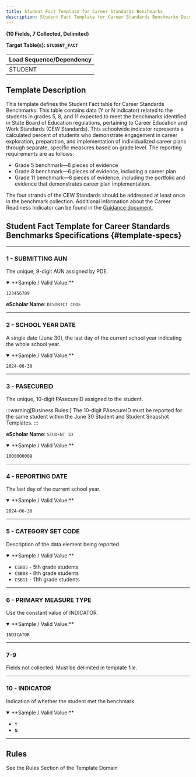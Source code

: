 ```yaml
---
title: Student Fact Template for Career Standards Benchmarks
description: Student Fact Template for Career Standards Benchmarks Documentation
---
```


**(10 Fields, 7 Collected, Delimited)**

**Target Table(s): `STUDENT_FACT`**

| **Load Sequence/Dependency** |
|------------------------------|
| STUDENT                      |

## Template Description

This template defines the Student Fact table for Career Standards Benchmarks. This table contains data (Y or N indicator) related to the students in grades 5, 8, and 11 expected to meet the benchmarks identified in State Board of Education regulations, pertaining to Career Education and Work Standards (CEW Standards). This schoolwide indicator represents a calculated percent of students who demonstrate engagement in career exploration, preparation, and implementation of individualized career plans through separate, specific measures based on grade level. The reporting requirements are as follows:

- Grade 5 benchmark—6 pieces of evidence
- Grade 8 benchmark—6 pieces of evidence, including a career plan
- Grade 11 benchmark—8 pieces of evidence, including the portfolio and evidence that demonstrates career plan implementation.

The four strands of the CEW Standards should be addressed at least once in the benchmark collection. Additional information about the Career Readiness Indicator can be found in the [Guidance document](https://www.education.pa.gov/Documents/About%20PDE/FutureReadyPA/Future%20Ready%20PA%20Index%20Career%20Readiness%20Guidance%20V2.pdf).

## Student Fact Template for Career Standards Benchmarks Specifications {#template-specs}

---
### 1 - SUBMITTING AUN
<p><Badge color="required" /> <Badge color="key" /> <Badge length={20} /></p>

The unique, 9-digit AUN assigned by PDE.

<details open>
<summary>**Sample / Valid Value:**</summary>

`123456789`
</details>

**eScholar Name**: `DISTRICT CODE`

---
### 2 - SCHOOL YEAR DATE
<p><Badge color="required" /> <Badge color="key" /> <Badge length={10} /></p>

A single date (June 30), the last day of the current school year indicating the whole school year.

<details open>
<summary>**Sample / Valid Value:**</summary>

`2024-06-30`
</details>

---
### 3 - PASECUREID
<p><Badge color="required" /> <Badge color="key" /> <Badge length={10} /></p>

The unique, 10-digit PAsecureID assigned to the student.

:::warning[Business Rules:]
The 10-digit PAsecureID must be reported for the same student within the June 30 Student and Student Snapshot Templates.
:::

**eScholar Name**: `STUDENT ID`

<details open>
<summary>**Sample / Valid Value:**</summary>

`1000000009`
</details>

---
### 4 - REPORTING DATE
<p><Badge color="required" /> <Badge color="key" /> <Badge length={10} /></p>

The last day of the current school year.

<details open>
<summary>**Sample / Valid Value:**</summary>

`2024-06-30`
</details>

---
### 5 - CATEGORY SET CODE
<p><Badge color="required" /> <Badge color="key" /> <Badge length={100} /></p>

Description of the data element being reported.

<details open>
<summary>**Sample / Valid Value:**</summary>

- `CSB05` - 5th grade students
- `CSB08` - 8th grade students 
- `CSB11` - 11th grade students
</details>

---
### 6 - PRIMARY MEASURE TYPE
<p><Badge color="required" /> <Badge color="key" /> <Badge length={9} /></p>

Use the constant value of INDICATOR.

<details open>
<summary>**Sample / Valid Value:**</summary>

`INDICATOR`
</details>

---
### 7-9
Fields not collected. Must be delimited in template file.

---
### 10 - INDICATOR
<p><Badge color="required" /> <Badge color="updateable" /> <Badge length={1} /></p>

Indication of whether the student met the benchmark.

<details open>
<summary>**Sample / Valid Value:**</summary>

- `Y`
- `N`
</details>

---
## Rules
See the Rules Section of the Template Domain